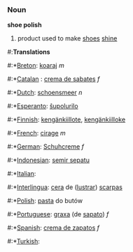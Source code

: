 === Noun ===

'''shoe polish'''

# product used to make [[shoe]]s [[shine]]

#:''' Translations '''
#:*[[Breton]]: [[koaraj]] ''m''
#:*[[Catalan]] : [[crema de sabates]] ''f''
#:*[[Dutch]]: [[schoensmeer]] ''n''
#:*[[Esperanto]]: [[ŝupolurilo]]
#:*[[Finnish]]: [[kengänkiillote]], [[kengänkiilloke]]
#:*[[French]]: [[cirage]] ''m''
#:*[[German]]: [[Schuhcreme]] ''f''
#:*[[Indonesian]]: [[semir sepatu]]
#:*[[Italian]]: [[]]
#:*[[Interlingua]]: [[cera]] de ([[lustrar]]) [[scarpa]]s
#:*[[Polish]]: [[pasta]] do butów
#:*[[Portuguese]]: [[graxa]] (de [[sapato]]) ''f''
#:*[[Spanish]]: [[crema de zapatos]] ''f''
#:*[[Turkish]]: [[]]